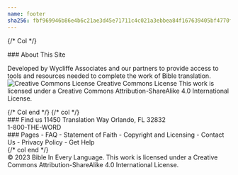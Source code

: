 ```yaml
---
name: footer
sha256: fbf969946b86e4b6c21ae3d45e71711c4c021a3ebbea84f167639405bf4770fa
---
```


<footer class=" text-white footer">
<div class="p-8 bg-#292825">

<div class="container mx-auto">
<div class="flex flex-col md:flex-row gap-8 justify-between">

{/* Col */}
<div class="footer-col">
### About This Site

Developed by Wycliffe Associates and our partners to provide access to tools and resources needed to complete the work of Bible translation.
<img decoding="async" style="border-width: 0;" src="/images/ccby-sa.png" alt="Creative Commons License"/>
Creative Commons License
This work is licensed under a Creative Commons Attribution-ShareAlike 4.0 International License.
</div>
{/* Col end */}
{/* col */}
<div>
### Find us
11450 Translation Way
Orlando, FL 32832  <br/> 1-800-THE-WORD
</div>
<div>
### Pages
- FAQ
- Statement of Faith
- Copyright and Licensing
- Contact Us
- Privacy Policy
- Get Help
</div>
{/* col end */}
</div>
</div>
</div>
<div class="bg-#242320 footer-disclosure py-2">
<div class="text-center text-sm">
© 2023 Bible In Every Language. This work is licensed under a Creative Commons Attribution-ShareAlike 4.0 International License.
</div>
</div>
</footer>
